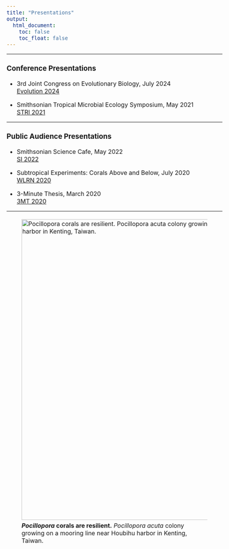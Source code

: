 ```yaml
---
title: "Presentations"
output:  
  html_document:  
    toc: false  
    toc_float: false  
---
```

<style type="text/css">

body, td {
   font-size: 16px;
}
</style>
***

### Conference Presentations

  * 3rd Joint Congress on Evolutionary Biology, July 2024  
    [Evolution 2024](https://youtu.be/Md7D4jyhMNs?si=CyZNwse9mHQmVd8V&t=7608)
  
  * Smithsonian Tropical Microbial Ecology Symposium, May 2021  
    [STRI 2021](https://youtu.be/RsbAOBP1lZY)
  
***

### Public Audience Presentations

  * Smithsonian Science Cafe, May 2022  
    [SI 2022](https://youtu.be/TS_mhT6FOdA?t=1660)
  
  * Subtropical Experiments: Corals Above and Below, July 2020  
    [WLRN 2020](https://youtu.be/ksZ_jfji86M?t=1381)
  
  * 3-Minute Thesis, March 2020  
    [3MT 2020](https://youtu.be/7HzH5N05cMI?t=300)
  
***

![***Pocillopora* corals are resilient.** *Pocillopora acuta* colony growing on a mooring line near Houbihu harbor in Kenting, Taiwan.](./images/Pocillopora_Houbihu_Rope.JPG){width=800px align="center" style="margin: 5px 5px 5px 0"}

